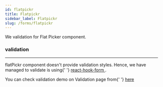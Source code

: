 ```yaml
---
id: flatpickr
title: Flatpickr
sidebar_label: Flatpickr
slug: /forms/flatpickr
---
```


<p>We validation for Flat Picker component.</p>

### validation

---

<p>
  flatPickr component doesn't provide validation styles. Hence, we have managed to validate is using{' '}
  <a href='https://react-hook-form.com/' target='_blank'>
    react-hook-form
  </a>
  .
</p>

<p>
  You can check validation demo on Validation page from{' '}
  <a
    href='https://pixinvent.com/demo/vuexy-react-admin-dashboard-template/demo-1/forms/form-validation'
    target='_blank'
  >
    here
  </a>
</p>

